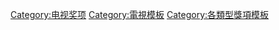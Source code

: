 [[Category:电视奖项|Category:电视奖项]]
[[Category:電視模板|Category:電視模板]]
[[Category:各類型獎項模板|Category:各類型獎項模板]]